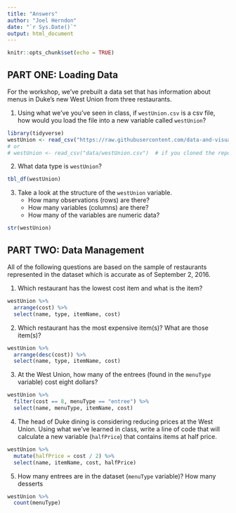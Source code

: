 ```yaml
---
title: "Answers"
author: "Joel Herndon"
date: "`r Sys.Date()`"
output: html_document
---
```


```r
knitr::opts_chunk$set(echo = TRUE)
```

## PART ONE: Loading Data

For the workshop, we've prebuilt a data set that has information about menus in Duke's new West Union from three restaurants.  

1. Using what we've you've seen in class, if `westUnion.csv` is a csv file, how would you load the file into a new variable called `westUnion`?

```r
library(tidyverse)
westUnion <- read_csv("https://raw.githubusercontent.com/data-and-visualization/Intro2R/master/data/westUnion.csv")
# or 
# westUnion <- read_csv("data/westUnion.csv")  # if you cloned the repository
```

2. What data type is `westUnion`?

```r
tbl_df(westUnion)
```


3. Take a look at the structure of the `westUnion` variable.
    - How many observations (rows) are there?
    - How many variables (columns) are there?
    - How many of the variables are numeric data?
    
```r
str(westUnion)
```


## PART TWO: Data Management

All of the following questions are based on the sample of restaurants represented in the dataset which is accurate as of September 2, 2016.

1. Which restaurant has the lowest cost item and what is the item?

```r
westUnion %>% 
  arrange(cost) %>% 
  select(name, type, itemName, cost)
```


2. Which restaurant has the most expensive item(s)?  What are those item(s)?

```r
westUnion %>% 
  arrange(desc(cost)) %>% 
  select(name, type, itemName, cost)
```


3. At the West Union, how many of the entrees (found in the `menuType` variable) cost eight dollars?

```r
westUnion %>% 
  filter(cost == 8, menuType == "entree") %>% 
  select(name, menuType, itemName, cost)
```


4. The head of Duke dining is considering reducing prices at the West Union. Using what we've learned in class, write a line of code that will calculate a new variable (`halfPrice`) that contains items at half price.

```r
westUnion %>% 
  mutate(halfPrice = cost / 2) %>% 
  select(name, itemName, cost, halfPrice)
```


5. How many entrees are in the dataset (`menuType` variable)? How many desserts 
```r
westUnion %>% 
  count(menuType)
```

